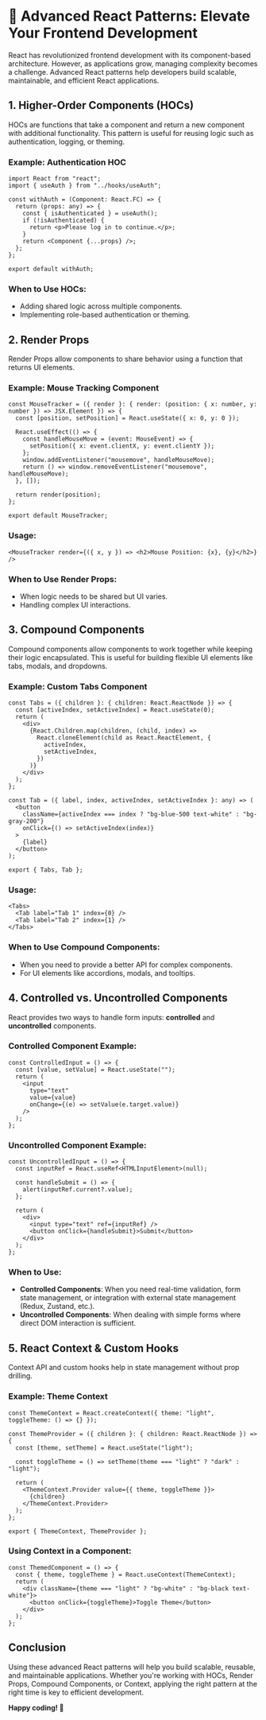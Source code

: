 
<MdxLayout>


# 🚀 Advanced React Patterns: Elevate Your Frontend Development

React has revolutionized frontend development with its component-based architecture. However, as applications grow, managing complexity becomes a challenge. Advanced React patterns help developers build scalable, maintainable, and efficient React applications.

## 1. Higher-Order Components (HOCs)

HOCs are functions that take a component and return a new component with additional functionality. This pattern is useful for reusing logic such as authentication, logging, or theming.

### Example: Authentication HOC
```tsx
import React from "react";
import { useAuth } from "../hooks/useAuth";

const withAuth = (Component: React.FC) => {
  return (props: any) => {
    const { isAuthenticated } = useAuth();
    if (!isAuthenticated) {
      return <p>Please log in to continue.</p>;
    }
    return <Component {...props} />;
  };
};

export default withAuth;
```

### When to Use HOCs:
- Adding shared logic across multiple components.
- Implementing role-based authentication or theming.

## 2. Render Props

Render Props allow components to share behavior using a function that returns UI elements.

### Example: Mouse Tracking Component
```tsx
const MouseTracker = ({ render }: { render: (position: { x: number, y: number }) => JSX.Element }) => {
  const [position, setPosition] = React.useState({ x: 0, y: 0 });

  React.useEffect(() => {
    const handleMouseMove = (event: MouseEvent) => {
      setPosition({ x: event.clientX, y: event.clientY });
    };
    window.addEventListener("mousemove", handleMouseMove);
    return () => window.removeEventListener("mousemove", handleMouseMove);
  }, []);

  return render(position);
};

export default MouseTracker;
```

### Usage:
```tsx
<MouseTracker render={({ x, y }) => <h2>Mouse Position: {x}, {y}</h2>} />
```

### When to Use Render Props:
- When logic needs to be shared but UI varies.
- Handling complex UI interactions.

## 3. Compound Components

Compound components allow components to work together while keeping their logic encapsulated. This is useful for building flexible UI elements like tabs, modals, and dropdowns.

### Example: Custom Tabs Component
```tsx
const Tabs = ({ children }: { children: React.ReactNode }) => {
  const [activeIndex, setActiveIndex] = React.useState(0);
  return (
    <div>
      {React.Children.map(children, (child, index) =>
        React.cloneElement(child as React.ReactElement, {
          activeIndex,
          setActiveIndex,
        })
      )}
    </div>
  );
};

const Tab = ({ label, index, activeIndex, setActiveIndex }: any) => (
  <button
    className={activeIndex === index ? "bg-blue-500 text-white" : "bg-gray-200"}
    onClick={() => setActiveIndex(index)}
  >
    {label}
  </button>
);

export { Tabs, Tab };
```

### Usage:
```tsx
<Tabs>
  <Tab label="Tab 1" index={0} />
  <Tab label="Tab 2" index={1} />
</Tabs>
```

### When to Use Compound Components:
- When you need to provide a better API for complex components.
- For UI elements like accordions, modals, and tooltips.

## 4. Controlled vs. Uncontrolled Components

React provides two ways to handle form inputs: **controlled** and **uncontrolled** components.

### Controlled Component Example:
```tsx
const ControlledInput = () => {
  const [value, setValue] = React.useState("");
  return (
    <input
      type="text"
      value={value}
      onChange={(e) => setValue(e.target.value)}
    />
  );
};
```

### Uncontrolled Component Example:
```tsx
const UncontrolledInput = () => {
  const inputRef = React.useRef<HTMLInputElement>(null);
  
  const handleSubmit = () => {
    alert(inputRef.current?.value);
  };
  
  return (
    <div>
      <input type="text" ref={inputRef} />
      <button onClick={handleSubmit}>Submit</button>
    </div>
  );
};
```

### When to Use:
- **Controlled Components**: When you need real-time validation, form state management, or integration with external state management (Redux, Zustand, etc.).
- **Uncontrolled Components**: When dealing with simple forms where direct DOM interaction is sufficient.

## 5. React Context & Custom Hooks

Context API and custom hooks help in state management without prop drilling.

### Example: Theme Context
```tsx
const ThemeContext = React.createContext({ theme: "light", toggleTheme: () => {} });

const ThemeProvider = ({ children }: { children: React.ReactNode }) => {
  const [theme, setTheme] = React.useState("light");

  const toggleTheme = () => setTheme(theme === "light" ? "dark" : "light");

  return (
    <ThemeContext.Provider value={{ theme, toggleTheme }}>
      {children}
    </ThemeContext.Provider>
  );
};

export { ThemeContext, ThemeProvider };
```

### Using Context in a Component:
```tsx
const ThemedComponent = () => {
  const { theme, toggleTheme } = React.useContext(ThemeContext);
  return (
    <div className={theme === "light" ? "bg-white" : "bg-black text-white"}>
      <button onClick={toggleTheme}>Toggle Theme</button>
    </div>
  );
};
```

## Conclusion

Using these advanced React patterns will help you build scalable, reusable, and maintainable applications. Whether you're working with HOCs, Render Props, Compound Components, or Context, applying the right pattern at the right time is key to efficient development.

**Happy coding! 🚀**

</MdxLayout>
